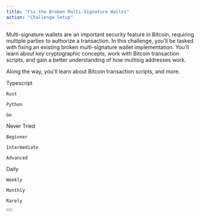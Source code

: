 ```yaml
---
title: "Fix the Broken Multi-Signature Wallet"
action: "Challenge Setup"
---
```


<IntroductionCard title="Introduction" subtitle="Welcome to the Fix the Broken Multi-Signature Wallet Challenge!">
  Multi-signature wallets are an important security feature in Bitcoin, requiring multiple parties to authorize a transaction. 
  In this challenge, you'll be tasked with fixing an existing broken multi-signature wallet implementation. 
  You'll learn about key cryptographic concepts, work with Bitcoin transaction scripts, and gain a better understanding of how multisig addresses work.

  Along the way, you'll learn about Bitcoin transaction scripts, and more.
</IntroductionCard>

<Dropdown title="Pre-challenge Assessment">
  <DropdownItem tag="language" title="Preferred Language:" content="Which language would you like to use? We'll create a Git repository with starter code for you to work on." isExpandable={true}>
    Typescript
    
    Rust

    Python

    Go
  </DropdownItem>

  <DropdownItem tag="proficiency" title="Language Proficiency:" content="Which language would you like to use? We'll create a Git repository with starter code for you to work on." isExpandable={true}>
    Never Tried

    Beginner

    Intermediate

    Advanced
  </DropdownItem>

  <DropdownItem tag="frequency" title="Practice Frequency:" content="How often do you want to practice coding?" isExpandable={true}>
    Daily

    Weekly

    Monthly
    
    Rarely
  </DropdownItem>
</Dropdown>

<Button title="Continue" link="/module-2/instructions" />
